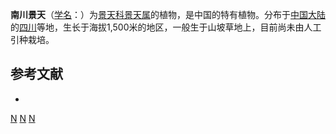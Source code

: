 {{Speciesbox 
| taxon = Sedum rosthornianum
| authority = Diels
}}

'''南川景天'''（[[学名|学名]]：{{lang|la|''Sedum rosthornianum''}}）为[[景天科|景天科]][[景天属|景天属]]的植物，是中国的特有植物。分布于[[中国大陆|中国大陆]]的[[四川|四川]]等地，生长于海拔1,500米的地区，一般生于山坡草地上，目前尚未由人工引种栽培。

== 参考文献 ==
{{refbegin}}
* {{cite web| url =http://www.bioinfo.cn/db05/KmzwSpecies.php?action=view&id=4838| title =南川景天| work =中国高等植物数据库全库| publisher =中国科学院微生物研究所| author =昆明植物研究所| accessdate =2009-02-25}}{{dead link|date=2017年11月 |bot=InternetArchiveBot |fix-attempted=yes }}
{{refend}}
{{Taxonbar|from=Q10907695}}

{{DEFAULTSORT:Sedum rosthornianum}}
[[Category:景天属|N]]
[[Category:中國特有植物|N]]
[[Category:四川植物|N]]